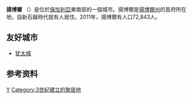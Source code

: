 {{Infobox settlement <!--more fields are available for this Infobox--See Template:Infobox Settlement-->
|official_name = Yambol
|coordinates_display = inline,title
|coordinates_region = BG
|subdivision_type = 國家
|subdivision_name       = {{BUL}}
|subdivision_type1      = [[保加利亞行政區劃|省]]
|timezone=[[歐洲東部時間|EET]]
|utc_offset=+2
|timezone_DST=[[歐洲東部夏令時間|EEST]]
|utc_offset_DST=+3
|image_caption= 揚博爾市景色
|pushpin_map            =Bulgaria <!-- the name of a location map as per http://en.wikipedia.org/wiki/Template:Location_map -->
|pushpin_label_position = <!-- the position of the pushpin label: left, right, top, bottom, none -->
|pushpin_map_caption    = 揚博爾在保加利亞的位置
|pushpin_mapsize        =
|leader_title           = 市長
|postal_code_type       = 郵政編碼
|
image_shield = The symbol of Yambol city.svg
|
subdivision_name1=[[揚博爾省|揚博爾省]]|
native_name=Ямбол|
population_total=72,843|population_urban=96,508|population_footnotes=<ref name="cities census 2011">{{bg icon}}[http://www.nsi.bg/census2011/pagebg2.php?p2=36&sp2=37&SSPP2=45 National Statistical Institute - Main Towns Census 2011] {{webarchive|url=https://web.archive.org/web/20110408064046/http://www.nsi.bg/census2011/pagebg2.php?p2=36&sp2=37&SSPP2=45 |date=2011-04-08 }}</ref>|
population_as_of=<small>2011年2月統計</small>|
elevation_m=114|
postal_code=8600|
area_code=046|
blank_info=Y|blank_name= [[Bulgarian_car_number_plates|License plate]]||
latd=42|latm=29|lats=|latNS=N|longd=26|longm=30|longs=|longEW=E|leader_name=Georgi Slavov <small>（獨立）</small>|
}}
'''揚博爾''' （{{lang-bg|Ямбол}}）是位於[[保加利亞|保加利亞]]東南部的一個城市。揚博爾是[[揚博爾州|揚博爾州]]的首府所在地，自新石器時代就有人居住。2011年，揚博爾有人口72,843人。

==友好城市==
* {{FRA}} [[犹太城|犹太城]]

==参考资料==
{{Reflist}}

{{保加利亞城市}}

{{Authority control}}
[[Category:扬博尔州城市|Y]]
[[Category:3世紀建立的聚居地|Category:3世紀建立的聚居地]]